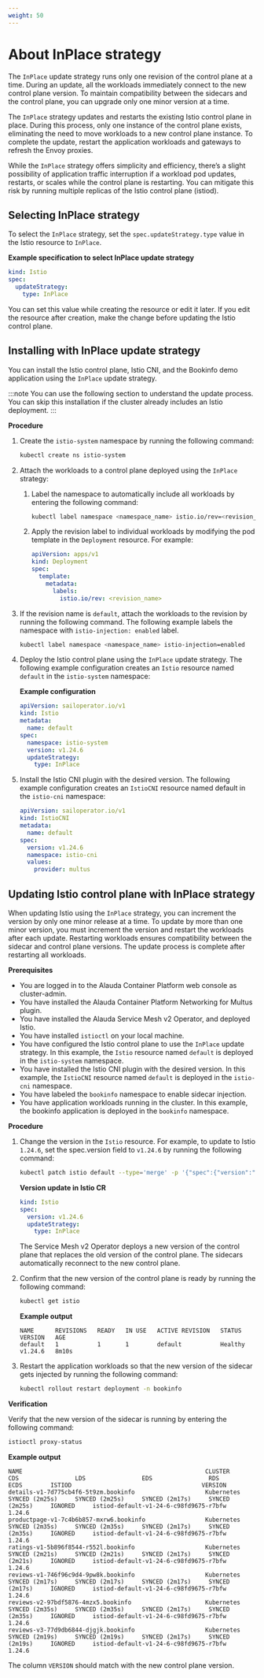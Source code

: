 ```yaml
---
weight: 50
---
```


# About InPlace strategy

The `InPlace` update strategy runs only one revision of the control plane at a time. During an update, all the workloads immediately connect to the new control plane version. To maintain compatibility between the sidecars and the control plane, you can upgrade only one minor version at a time.

The `InPlace` strategy updates and restarts the existing Istio control plane in place. During this process, only one instance of the control plane exists, eliminating the need to move workloads to a new control plane instance. To complete the update, restart the application workloads and gateways to refresh the Envoy proxies.

While the `InPlace` strategy offers simplicity and efficiency, there’s a slight possibility of application traffic interruption if a workload pod updates, restarts, or scales while the control plane is restarting. You can mitigate this risk by running multiple replicas of the Istio control plane (istiod).

## Selecting InPlace strategy

To select the `InPlace` strategy, set the `spec.updateStrategy.type` value in the Istio resource to `InPlace`.

**Example specification to select InPlace update strategy**

```yaml
kind: Istio
spec:
  updateStrategy:
    type: InPlace
```

You can set this value while creating the resource or edit it later. If you edit the resource after creation, make the change before updating the Istio control plane.

## Installing with InPlace update strategy

You can install the Istio control plane, Istio CNI, and the Bookinfo demo application using the `InPlace` update strategy.

:::note
You can use the following section to understand the update process. You can skip this installation if the cluster already includes an Istio deployment.
:::

**Procedure**

1. Create the `istio-system` namespace by running the following command:

   ```bash
   kubectl create ns istio-system
   ```

2. Attach the workloads to a control plane deployed using the `InPlace` strategy:

   1. Label the namespace to automatically include all workloads by entering the following command:

      ```bash
      kubectl label namespace <namespace_name> istio.io/rev=<revision_name>
      ```

   2. Apply the revision label to individual workloads by modifying the pod template in the `Deployment` resource. For example:

      ```yaml
      apiVersion: apps/v1
      kind: Deployment
      spec:
        template:
          metadata:
            labels:
              istio.io/rev: <revision_name>
      ```

3. If the revision name is `default`, attach the workloads to the revision by running the following command. The following example labels the namespace with `istio-injection: enabled` label.

   ```bash
   kubectl label namespace <namespace_name> istio-injection=enabled
   ```

4. Deploy the Istio control plane using the `InPlace` update strategy. The following example configuration creates an `Istio` resource named `default` in the `istio-system` namespace:

   **Example configuration**

   ```yaml
   apiVersion: sailoperator.io/v1
   kind: Istio
   metadata:
     name: default
   spec:
     namespace: istio-system
     version: v1.24.6
     updateStrategy:
       type: InPlace
   ```

5. Install the Istio CNI plugin with the desired version. The following example configuration creates an `IstioCNI` resource named default in the `istio-cni` namespace:

   ```yaml
   apiVersion: sailoperator.io/v1
   kind: IstioCNI
   metadata:
     name: default
   spec:
     version: v1.24.6
     namespace: istio-cni
     values:
       provider: multus
   ```

## Updating Istio control plane with InPlace strategy

When updating Istio using the `InPlace` strategy, you can increment the version by only one minor release at a time. To update by more than one minor version, you must increment the version and restart the workloads after each update. Restarting workloads ensures compatibility between the sidecar and control plane versions. The update process is complete after restarting all workloads.

**Prerequisites**

- You are logged in to the Alauda Container Platform web console as cluster-admin.
- You have installed the Alauda Container Platform Networking for Multus plugin.
- You have installed the Alauda Service Mesh v2 Operator, and deployed Istio.
- You have installed `istioctl` on your local machine.
- You have configured the Istio control plane to use the `InPlace` update strategy. In this example, the `Istio` resource named `default` is deployed in the `istio-system` namespace.
- You have installed the Istio CNI plugin with the desired version. In this example, the `IstioCNI` resource named `default` is deployed in the `istio-cni` namespace.
- You have labeled the `bookinfo` namespace to enable sidecar injection.
- You have application workloads running in the cluster. In this example, the bookinfo application is deployed in the `bookinfo` namespace.

**Procedure**

1. Change the version in the `Istio` resource. For example, to update to Istio `1.24.6`, set the spec.version field to `v1.24.6` by running the following command:

   ```bash
   kubectl patch istio default --type='merge' -p '{"spec":{"version":"v1.24.6"}}'
   ```

   **Version update in Istio CR**

   ```yaml
   kind: Istio
   spec:
     version: v1.24.6
     updateStrategy:
       type: InPlace
   ```

   The Service Mesh v2 Operator deploys a new version of the control plane that replaces the old version of the control plane. The sidecars automatically reconnect to the new control plane.

2. Confirm that the new version of the control plane is ready by running the following command:

   ```bash
   kubectl get istio
   ```

   **Example output**

   ```
   NAME      REVISIONS   READY   IN USE   ACTIVE REVISION   STATUS    VERSION   AGE
   default   1           1       1        default           Healthy   v1.24.6   8m10s
   ```

3. Restart the application workloads so that the new version of the sidecar gets injected by running the following command:

   ```bash
   kubectl rollout restart deployment -n bookinfo
   ```

**Verification**

Verify that the new version of the sidecar is running by entering the following command:

```bash
istioctl proxy-status
```

**Example output**

```
NAME                                                    CLUSTER        CDS                LDS                EDS                RDS                ECDS        ISTIOD                                     VERSION
details-v1-7d775cb4f6-5t9zm.bookinfo                    Kubernetes     SYNCED (2m25s)     SYNCED (2m25s)     SYNCED (2m17s)     SYNCED (2m25s)     IGNORED     istiod-default-v1-24-6-c98fd9675-r7bfw     1.24.6
productpage-v1-7c4b6b857-mxrw6.bookinfo                 Kubernetes     SYNCED (2m35s)     SYNCED (2m35s)     SYNCED (2m17s)     SYNCED (2m35s)     IGNORED     istiod-default-v1-24-6-c98fd9675-r7bfw     1.24.6
ratings-v1-5b896f8544-r552l.bookinfo                    Kubernetes     SYNCED (2m21s)     SYNCED (2m21s)     SYNCED (2m17s)     SYNCED (2m21s)     IGNORED     istiod-default-v1-24-6-c98fd9675-r7bfw     1.24.6
reviews-v1-746f96c9d4-9pw8k.bookinfo                    Kubernetes     SYNCED (2m17s)     SYNCED (2m17s)     SYNCED (2m17s)     SYNCED (2m17s)     IGNORED     istiod-default-v1-24-6-c98fd9675-r7bfw     1.24.6
reviews-v2-97bdf5876-4mzx5.bookinfo                     Kubernetes     SYNCED (2m35s)     SYNCED (2m35s)     SYNCED (2m17s)     SYNCED (2m35s)     IGNORED     istiod-default-v1-24-6-c98fd9675-r7bfw     1.24.6
reviews-v3-77d9db6844-djgjk.bookinfo                    Kubernetes     SYNCED (2m19s)     SYNCED (2m19s)     SYNCED (2m17s)     SYNCED (2m19s)     IGNORED     istiod-default-v1-24-6-c98fd9675-r7bfw     1.24.6
```

The column `VERSION` should match with the new control plane version.
